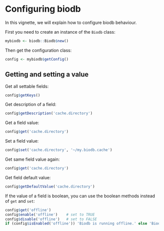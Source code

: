 <!--
%\VignetteEngine{knitr::rmarkdown}
%\VignetteIndexEntry{Configuring biodb}
-->

# Configuring biodb

In this vignette, we will explain how to configure biodb behaviour.

First you need to create an instance of the `Biodb` class:
```r
mybiodb <- biodb::Biodb$new()
```

Then get the configuration class:
```r
config <- mybiodb$getConfig()
```

## Getting and setting a value

Get all settable fields:
```r
config$getKeys()
```

Get description of a field:
```r
config$getDescription('cache.directory')
```

Get a field value:
```r
config$get('cache.directory')
```

Set a field value:
```r
config$set('cache.directory', '~/my.biodb.cache')
```

Get same field value again:
```r
config$get('cache.directory')
```

Get field default value:
```r
config$getDefaultValue('cache.directory')
```

If the value of a field is boolean, you can use the boolean methods instead of `get` and `set`:
```r
config$get('offline')
config$enable('offline')    # set to TRUE
config$disable('offline')   # set to FALSE
if (config$isEnabled('offline')) 'Biodb is running offline.' else 'Biodb is running online.'
```
